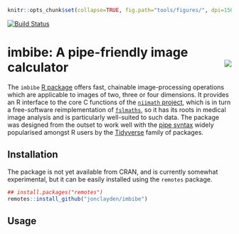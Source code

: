 ```r
knitr::opts_chunk$set(collapse=TRUE, fig.path="tools/figures/", dpi=150)
```

[![Build Status](https://travis-ci.org/jonclayden/imbibe.svg?branch=master)](https://travis-ci.org/jonclayden/imbibe)

# imbibe: A pipe-friendly image calculator <img src='tools/figures/logo-small.png' align="right" />

The `imbibe` [R package](https://www.r-project.org) offers fast, chainable image-processing operations which are applicable to images of two, three or four dimensions. It provides an R interface to the core C functions of the [`niimath` project](https://github.com/rordenlab/niimath), which is in turn a free-software reimplementation of [`fslmaths`](https://fsl.fmrib.ox.ac.uk/fsl/fslwiki/Fslutils), so it has its roots in medical image analysis and is particularly well-suited to such data. The package was designed from the outset to work well with the [pipe syntax](https://github.com/tidyverse/magrittr) widely popularised amongst R users by the [Tidyverse](http://tidyverse.org) family of packages.

## Installation

The package is not yet available from CRAN, and is currently somewhat experimental, but it can be easily installed using the `remotes` package.

```r
## install.packages("remotes")
remotes::install_github("jonclayden/imbibe")
```

## Usage


